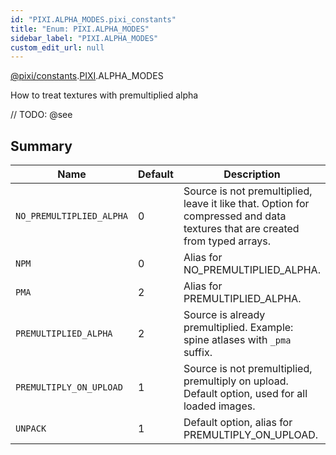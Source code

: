 ```yaml
---
id: "PIXI.ALPHA_MODES.pixi_constants"
title: "Enum: PIXI.ALPHA_MODES"
sidebar_label: "PIXI.ALPHA_MODES"
custom_edit_url: null
---
```


[@pixi/constants](../modules/pixi_constants).[PIXI](../namespaces/PIXI).ALPHA_MODES


How to treat textures with premultiplied alpha



// TODO: @see

        

## Summary
| Name                                | Default | Description                                                                                                                  |
| ----------------------------------- | ------- | ---------------------------------------------------------------------------------------------------------------------------- |
| <code>NO_PREMULTIPLIED_ALPHA</code> | 0       | Source is not premultiplied, leave it like that. Option for compressed and data textures that are created from typed arrays. |
| <code>NPM</code>                    | 0       | Alias for NO_PREMULTIPLIED_ALPHA.                                                                                            |
| <code>PMA</code>                    | 2       | Alias for PREMULTIPLIED_ALPHA.                                                                                               |
| <code>PREMULTIPLIED_ALPHA</code>    | 2       | Source is already premultiplied. Example&#58; spine atlases with `_pma` suffix.                                              |
| <code>PREMULTIPLY_ON_UPLOAD</code>  | 1       | Source is not premultiplied, premultiply on upload. Default option, used for all loaded images.                              |
| <code>UNPACK</code>                 | 1       | Default option, alias for PREMULTIPLY_ON_UPLOAD.                                                                             |

    